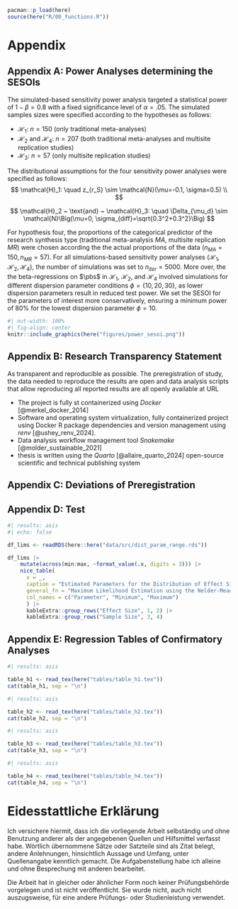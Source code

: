 ```{=latex}
\newpage
\renewcommand{\thetable}{\Alph{section}\arabic{table}}

```

```r
pacman::p_load(here)
source(here("R/00_functions.R"))

```

# Appendix

## Appendix A: Power Analyses determining the SESOIs


The simulated-based sensitivity power analysis targeted a statistical power of $1-\beta=0.8$ with a fixed significance level of $\alpha = .05$. The simulated samples sizes were specified according to the hypotheses as follows:

- $\mathcal{H}_1$: $n = 150$ (only traditional meta-analyses)
- $\mathcal{H}_2$ and $\mathcal{H}_4$: $n = 207$ (both traditional meta-analyses and multisite replication studies)
- $\mathcal{H}_3$: $n = 57$ (only multisite replication studies) 

The distributional assumptions for the four sensitivity power analyses were specified as follows:
$$
\mathcal{H}_1: \quad z_{r_S} \sim \mathcal{N}(\mu=-0.1, \sigma=0.5) \\
$$

$$
\mathcal{H}_2 ~ \text{and} ~ \mathcal{H}_3: \quad \Delta_{\mu_d} \sim \mathcal{N}\Big(\mu=0, \sigma_{diff}=\sqrt{0.3^2+0.3^2}\Big) 
$$

For hypothesis four, the proportions of the categorical predictor of the research synthesis type (traditional meta-analysis $MA$, multisite replication $MR$) were chosen according the the actual proportions of the data ($n_{MA}=150, n_{MR}=57$). For all simulations-based sensitivity power analyses ($\mathcal{H}_1, \mathcal{H}_2, \mathcal{H}_4$), the number of simulations was set to $n_{iter}=5000$. More over, the the beta-regressions on $\pbs$ in $\mathcal{H}_1$, $\mathcal{H}_2$, and $\mathcal{H}_4$ involved simulations for different dispersion parameter conditions $\phi = \{10, 20, 30\}$, as lower dispersion parameters result in reduced test power. We set the SESOI for the parameters of interest more conservatively, ensuring a minimum power of 80% for the lowest dispersion parameter $\phi = 10$. 


```{=latex}
\begin{figure}[H]
\caption{Power Curves of the Sensitivity Power Analyses determining the SESOIs
\label{fig:sesoi}}
```
```r
#| out-width: 100%
#| fig-align: center
knitr::include_graphics(here("figures/power_sesoi.png"))
```

```{=latex}
\begingroup
\scriptsize
\textit{Note.} OR: Odds ratio. Ribbons around the lines represent the 95\\% confidence interval. 
\endgroup
\end{figure}
```


## Appendix B: Research Transparency Statement

As transparent and reproducible as possible. The preregistration of study, the data needed to reproduce the results are open and  data analysis scripts that allow reproducing all reported results are all openly available at URL

- The project is fully st containerized using *Docker* [@merkel_docker_2014]
- Software and operating system virtualization, fully containerized project using Docker
R package dependencies and version management using *renv* [@ushey_renv_2024].
- Data analysis workflow management tool *Snakemake* [@molder_sustainable_2021] 
- thesis is written using the *Quarto* [@allaire_quarto_2024] open-source scientific and technical publishing system



## Appendix C: Deviations of Preregistration



## Appendix D: Test

```r
#| results: asis
#| echo: false

df_lims <- readRDS(here::here("data/src/dist_param_range.rds"))

df_lims |>
    mutate(across(min:max, ~format_value(.x, digits = 3))) |>
    nice_table(
      x = _, 
      caption = "Estimated Parameters for the Distribution of Effect Size and Sample Size from each Meta-Analysis via ML",
      general_fn = "Maximum Likelihood Estimation using the Nelder-Mead optimizer.", 
      col_names = c("Parameter", "Minimum", "Maximum")
      ) |> 
      kableExtra::group_rows("Effect Size", 1, 2) |> 
      kableExtra::group_rows("Sample Size", 3, 4) 

```

## Appendix E: Regression Tables of Confirmatory Analyses


```r
#| results: asis

table_h1 <- read_tex(here("tables/table_h1.tex"))
cat(table_h1, sep = "\n")

```

```r
#| results: asis

table_h2 <- read_tex(here("tables/table_h2.tex"))
cat(table_h2, sep = "\n")

```

```r
#| results: asis

table_h3 <- read_tex(here("tables/table_h3.tex"))
cat(table_h3, sep = "\n")

```

```r
#| results: asis

table_h4 <- read_tex(here("tables/table_h4.tex"))
cat(table_h4, sep = "\n")

```

# Eidesstattliche Erklärung {.unlisted .unnumbered}

Ich versichere hiermit, dass ich die vorliegende Arbeit selbständig und ohne Benutzung anderer als der angegebenen Quellen und Hilfsmittel verfasst habe. Wörtlich übernommene Sätze oder Satzteile sind als Zitat belegt, andere Anlehnungen, hinsichtlich Aussage und Umfang, unter Quellenangabe kenntlich gemacht. Die Aufgabenstellung habe ich alleine und ohne Besprechung mit anderen bearbeitet.

Die Arbeit hat in gleicher oder ähnlicher Form noch keiner Prüfungsbehörde vorgelegen und ist nicht veröffentlicht. Sie wurde nicht, auch nicht auszugsweise, für eine andere Prüfungs- oder Studienleistung verwendet.

\bigskip
\bigskip

\noindent{Datum: 18. Mai, 2024}

\bigskip

\noindent{Unterschrift:}